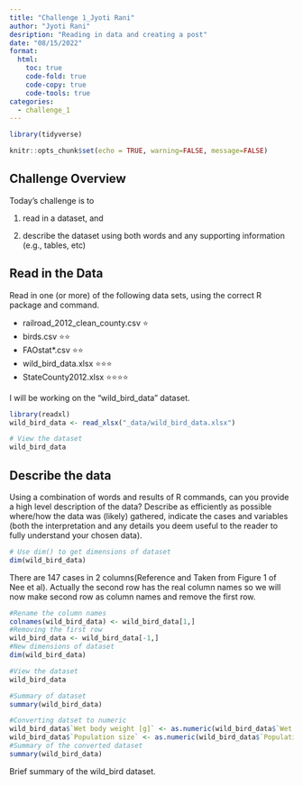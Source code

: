 ```yaml
---
title: "Challenge 1_Jyoti Rani"
author: "Jyoti Rani"
desription: "Reading in data and creating a post"
date: "08/15/2022"
format:
  html:
    toc: true
    code-fold: true
    code-copy: true
    code-tools: true
categories:
  - challenge_1
---
```


```r

library(tidyverse)

knitr::opts_chunk$set(echo = TRUE, warning=FALSE, message=FALSE)
```

## Challenge Overview

Today's challenge is to

1)  read in a dataset, and

2)  describe the dataset using both words and any supporting information (e.g., tables, etc)

## Read in the Data

Read in one (or more) of the following data sets, using the correct R package and command.

-   railroad_2012_clean_county.csv ⭐
-   birds.csv ⭐⭐
-   FAOstat\*.csv ⭐⭐
-   wild_bird_data.xlsx ⭐⭐⭐
-   StateCounty2012.xlsx ⭐⭐⭐⭐

I will be working on the “wild_bird_data” dataset.

```r
library(readxl)
wild_bird_data <- read_xlsx("_data/wild_bird_data.xlsx")

# View the dataset
wild_bird_data
```
## Describe the data

Using a combination of words and results of R commands, can you provide a high level description of the data? Describe as efficiently as possible where/how the data was (likely) gathered, indicate the cases and variables (both the interpretation and any details you deem useful to the reader to fully understand your chosen data).

```r
# Use dim() to get dimensions of dataset
dim(wild_bird_data)
```
There are 147 cases in 2 columns(Reference and Taken from Figure 1 of Nee et al). Actually the second row has the real column names so we will now make second row as column names and remove the first row.

```r
#Rename the column names
colnames(wild_bird_data) <- wild_bird_data[1,]
#Removing the first row
wild_bird_data <- wild_bird_data[-1,]
#New dimensions of dataset
dim(wild_bird_data)
```

```r
#View the dataset
wild_bird_data
```
```r
#Summary of dataset
summary(wild_bird_data)
```

```r
#Converting datset to numeric
wild_bird_data$`Wet body weight [g]` <- as.numeric(wild_bird_data$`Wet body weight [g]`)
wild_bird_data$`Population size` <- as.numeric(wild_bird_data$`Population size`)
#Summary of the converted dataset
summary(wild_bird_data)
```

Brief summary of the wild_bird dataset.